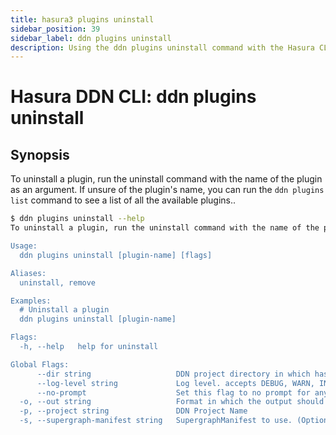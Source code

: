 ```yaml
---
title: hasura3 plugins uninstall
sidebar_position: 39
sidebar_label: ddn plugins uninstall
description: Using the ddn plugins uninstall command with the Hasura CLI
---
```


# Hasura DDN CLI: ddn plugins uninstall 

## Synopsis
To uninstall a plugin, run the uninstall command with the name of the plugin as an argument. If unsure of the plugin's name, you can run the `ddn plugins list` command to see a list of all the available plugins..

```bash
$ ddn plugins uninstall --help
To uninstall a plugin, run the uninstall command with the name of the plugin as an argument. If unsure of the plugin's name, you can run the `ddn plugins list` command to see a list of all the available plugins.

Usage:
  ddn plugins uninstall [plugin-name] [flags]

Aliases:
  uninstall, remove

Examples:
  # Uninstall a plugin
  ddn plugins uninstall [plugin-name]

Flags:
  -h, --help   help for uninstall

Global Flags:
      --dir string                   DDN project directory in which hasura.yaml is present (default ".")
      --log-level string             Log level. accepts DEBUG, WARN, INFO, ERROR, FATAL (default "INFO")
      --no-prompt                    Set this flag to no prompt for anything, the command fails if any input is missing
  -o, --out string                   Format in which the output should be printed, accepts table, json and yaml (default "table")
  -p, --project string               DDN Project Name
  -s, --supergraph-manifest string   SupergraphManifest to use. (Optional. DefaultSupergraphManifest used  if not provided)
```

